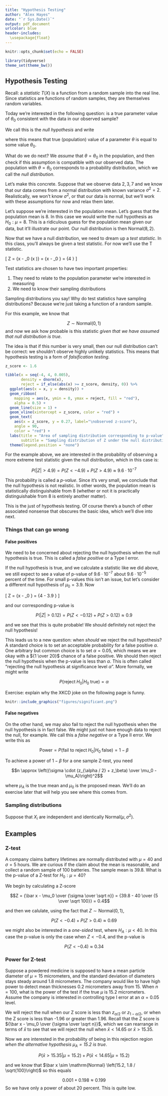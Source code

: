 ```yaml
---
title: "Hypothesis Testing"
author: "Alex Hayes"
date: "`r Sys.Date()`"
output: pdf_document
urlcolor: blue
header-includes:
  \usepackage{float}
---
```


```r
knitr::opts_chunk$set(echo = FALSE)

library(tidyverse)
theme_set(theme_bw())
```

<!-- - Add explicit procedures for hypothesis testing -->
<!-- - Add explicit procedures for calculating power -->

## Hypothesis Testing

Recall: a *statistic* $T(X)$ is a function from a random sample into the real line. Since statistics are functions of random samples, they are themselves random variables.

Today we're interested in the following question: is a true parameter value of $\theta_0$ consistent with the data in our observed sample?  

We call this is the *null hypothesis* and write

\begin{align}
H_0 &: \theta = \theta_0
\end{align}

where this means that true (population) value of a parameter $\theta$ is equal to some value $\theta_0$.

What do we do next? We *assume* that $\theta = \theta_0$ in the population, and then check  if this assumption is compatible with our observed data. The population with $\theta = \theta_0$ corresponds to a probability distribution, which we call the *null distribution*. 

Let's make this concrete. Suppose that we observe data $2, 3, 7$ and we know that our data comes from a normal distribution with known variance $\sigma^2 = 2$. Realistically, we won't know $\sigma^2$, or that our data is normal, but we'll work with these assumptions for now and relax them later.

Let's suppose we're interested in the population mean. Let's guess that the population mean is 8. In this case we would write the null hypothesis as $H_0 : \mu = 8$. This is a ridiculous guess for the population mean given our data, but it'll illustrate our point. Our null distribution is then $\mathrm{Normal}(8, 2)$.

Now that we have a null distribution, we need to dream up a *test statistic*. In this class, you'll always be given a test statistic. For now we'll use the T statistic.

\[
Z = {\bar x - \mu_0 \over \mathrm{se}\left(\bar x \right)} = {\bar x - \mu_0 \over {\sigma \over \sqrt n}} = {4 \over \sqrt \frac 23} \approx 4.9
\]

Test statistics are chosen to have two important properties:

1. They need to relate to the population parameter we're interested in measuring
2. We need to know their sampling distributions

Sampling distributions you say! Why do test statistics have sampling distributions? Because we're just taking a function of a random sample.

For this example, we know that 

$$Z \sim \mathrm{Normal}(0, 1)$$
and now we ask how probable is this statistic *given that we have assumed that null distribution is true*. 

The idea is that if this number is very small, then our null distribution can't be correct: we shouldn't observe highly unlikely statistics. This means that hypothesis testing is a form of *falsification testing*.

```r
z_score <- 1.6

tibble(x = seq(-4, 4, 0.005),
       density = dnorm(x),
       reject = if_else(abs(x) >= z_score, density, 0)) %>% 
  ggplot(aes(x = x, y = density)) +
  geom_ribbon(
    mapping = aes(x, ymin = 0, ymax = reject, fill = "red"),
    alpha = 0.5) +
  geom_line(size = 1) +
  geom_vline(xintercept = z_score, color = "red") +
  geom_text(
    aes(x = z_score, y = 0.27, label="\nobserved z-score"),
    angle = 90,
    color = "red") +
  labs(title = "Area of sampling distribution corresponding to p-value",
       subtitle = "Sampling distribution of Z under the null distribution") +
  theme(legend.position = "none")
```

For the example above, we are interested in the probability of observing a more extreme test statistic given the null distribution, which in this case is:

$$P(|Z| > 4.9) = P(Z < -4.9) + P(Z > 4.9) \approx 9.6 \cdot 10^{-7}$$

This probability is called a *p-value*. Since it's very small, we conclude that the null hypothesis is not realistic. In other words, the population mean is statistically distinguishable from 8 (whether or not it is practically distinguishable from 8 is entirely another matter).

This is the just of hypothesis testing. Of course there's a bunch of other associated nonsense that obscures the basic idea, which we'll dive into next.

### Things that can go wrong

#### False positives

We need to be concerned about rejecting the null hypothesis when the null hypothesis is true. This is called a *false positive* or a Type I error.

If the null hypothesis is true, and we calculate a statistic like we did above, we still expect to see a value of p-value of $9.6 \cdot 10^{-7}$ about $9.6 \cdot 10^{-5}$ percent of the time. For small p-values this isn't an issue, but let's consider a different null hypothesis of $\mu_0 = 3.9$. Now

\[
Z = {\bar x - \mu_0 \over {\sigma \over \sqrt n}} = {4 - 3.9 \over \sqrt \frac 23} \approx 0.12
\]

and our corresponding p-value is 

$$P(|Z| > 0.12) = P(Z < -0.12) + P(Z > 0.12) \approx 0.9$$

and we see that this is quite probable! We should definitely not reject the null hypothesis!

This leads us to a new question: when *should* we reject the null hypothesis? A standard choice is to set an acceptable probability for a false positive $\alpha$. One arbitrary but common choice is to set $\alpha = 0.05$, which means we are okay with a ${1 \over 20}$ chance of a false positive. We should then reject the null hypothesis when the p-value is less than $\alpha$. This is often called "rejecting the null hypothesis at significance level $\alpha$". More formally, we might write

$$P(\text{reject} \; H_0 | H_0 \; \text{true}) = \alpha$$

Exercise: explain why the XKCD joke on the following page is funny.

```r
knitr::include_graphics("figures/significant.png")
```

#### False negatives

On the other hand, we may also fail to reject the null hypothesis when the null hypothesis is in fact false. We might just not have enough data to reject the null, for example. We call this a *false negative* or a Type II error. We write this as

$$\text{Power} = P(\text{fail to reject} \; H_0 | H_0 \; \text{false}) = 1 - \beta$$

To achieve a power of $1 - \beta$ for a one sample Z-test, you need

$$n \approx \left({\sigma \cdot (z_{\alpha / 2} + z_\beta) \over \mu_0 - \mu_A}\right)^2$$

where $\mu_A$ is the true mean and $\mu_0$ is the proposed mean. We'll do an exercise later that will help you see where this comes from.

### Sampling distributions

Suppose that $X_i$ are independent and identically $\mathrm{Normal}(\mu, \sigma^2)$.

\renewcommand{\arraystretch}{2}

\begin{figure}[h]
  \begin{center}
    \begin{tabular}{lllll}
     known parameters & null hypothesis & test statistic & null distribution \\
     \hline
     $\mu$ unknown, $\sigma^2$ known & $H_0: \mu = \mu_0$ & $\displaystyle {\bar x - \mu_0 \over {\sigma \over \sqrt n}}$ & N(0, 1) \\
     $\mu, \sigma^2$ unknown & $H_0: \mu = \mu_0$ & $\displaystyle {\bar x - \mu_0 \over {s \over \sqrt n}}$ & $t_{n-1}$
    \end{tabular}
  \end{center}
\end{figure}

## Examples

### Z-test

A company claims battery lifetimes are normally distributed with $\mu = 40$ and $\sigma = 5$ hours. We are curious if the claim about the mean is reasonable, and collect a random sample of 100 batteries. The sample mean is 39.8. What is the p-value of a Z-test for $H_0 : \mu = 40$?

We begin by calculating a Z-score

$$Z = {\bar x - \mu_0 \over {\sigma \over \sqrt n}} = {39.8 - 40 \over {5 \over \sqrt 100}} = 0.4$$

and then we calulate, using the fact that $Z \sim \mathrm{Normal}(0, 1)$,

$$P(Z < -0.4) + P(Z > 0.4) \approx 0.69$$

we might also be interested in a *one-sided* test, where $H_A : \mu < 40$. In this case the p-value is only the case when $Z < -0.4$, and the p-value is

$$P(Z < -0.4) \approx 0.34$$

### Power for Z-test

Suppose a powdered medicine is supposed to have a mean particle diameter of $\mu = 15$ micrometers, and the standard deviation of diameters stays steady around 1.8 micrometers. The company would like to have high power to detect mean thicknesses 0.2 micrometers away from 15. When $n = 100$, what is the power of the test if the true $\mu$ is 15.2 micrometers. Assume the company is interested in controlling type I error at an $\alpha = 0.05$ level.

We will reject the null when our Z score is less than $z_{\alpha / 2}$ or $z_{1 - \alpha / 2}$, or when the Z score is less than -1.96 or greater than 1.96. Recall that the Z score is ${\bar x - \mu_0 \over {\sigma \over \sqrt n}}$, which we can rearrange in terms of $\bar x$ to see that we will reject the null when $\bar x < 14.65$ or $\bar x > 15.35$.

Now we are interested in the probability of being in this rejection region *when the alternative hypothesis $\mu_A = 15.2$ is true*.

<!-- this is magical why are we interested in this -->

$$P(\bar x > 15.35 | \mu = 15.2) + P(\bar x < 14.65 | \mu = 15.2)$$

and we know that $\bar x \sim \mathrm{Normal} \left(15.2, 1.8 / \sqrt{100}\right)$ so this equals

$$0.001 + 0.198 \approx 0.199$$
So we have only a power of about 20 percent. This is quite low.


